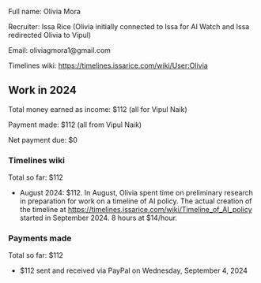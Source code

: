 Full name: Olivia Mora

Recruiter: Issa Rice (Olivia initially connected to Issa for AI Watch and Issa redirected Olivia to Vipul)

Email: oliviagmora1@gmail.com

Timelines wiki: https://timelines.issarice.com/wiki/User:Olivia

==Work in 2024==

Total money earned as income: $112 (all for Vipul Naik)

Payment made: $112 (all from Vipul Naik)

Net payment due: $0

===Timelines wiki===

Total so far: $112

* August 2024: $112. In August, Olivia spent time on preliminary research in preparation for work on a timeline of AI policy. The actual creation of the timeline at https://timelines.issarice.com/wiki/Timeline_of_AI_policy started in September 2024. 8 hours at $14/hour.

===Payments made===

Total so far: $112

* $112 sent and received via PayPal on Wednesday, September 4, 2024
